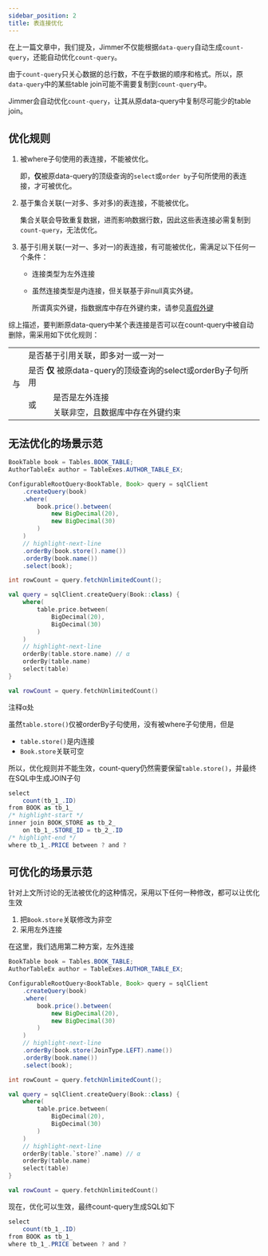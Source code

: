 ```yaml
---
sidebar_position: 2
title: 表连接优化
---
```



在上一篇文章中，我们提及，Jimmer不仅能根据`data-query`自动生成`count-query`，还能自动优化`count-query`。

由于`count-query`只关心数据的总行数，不在乎数据的顺序和格式。所以，原`data-query`中的某些table join可能不需要复制到`count-query`中。

Jimmer会自动优化`count-query`，让其从原data-query中复制尽可能少的table join。

## 优化规则

1. 被where子句使用的表连接，不能被优化。
    
    即，**仅**被原data-query的顶级查询的`select`或`order by`子句所使用的表连接，才可被优化。

2. 基于集合关联(一对多、多对多)的表连接，不能被优化。
    
    集合关联会导致重复数据，进而影响数据行数，因此这些表连接必需复制到`count-query`，无法优化。

3.  基于引用关联(一对一、多对一)的表连接，有可能被优化，需满足以下任何一个条件：

    -   连接类型为左外连接

    -   虽然连接类型是内连接，但关联基于非null真实外键。

        所谓真实外键，指数据库中存在外键约束，请参见[真假外键](../../mapping/base/foreignkey)

综上描述，要判断原data-query中某个表连接是否可以在count-query中被自动删除，需采用如下优化规则：

<table>
    <tr>
        <td rowspan="4">
            与
        </td>
        <td colspan="2">
            是否基于引用关联，即多对一或一对一
        </td>
    </tr>
    <tr>
        <td colspan="2">
            是否 <b>仅</b> 被原data-query的顶级查询的select或orderBy子句所用
        </td>
    </tr>
    <tr>
        <td rowspan="2">
            或
        </td>
        <td>
            是否是左外连接
        </td>
    </tr>
    <tr>
        <td>
            关联非空，且数据库中存在外键约束
        </td>
    </tr>
</table>

## 无法优化的场景示范

<Tabs groupId="language">
<TabItem value="java" label="Java">

```java title=""
BookTable book = Tables.BOOK_TABLE;
AuthorTableEx author = TableExes.AUTHOR_TABLE_EX;

ConfigurableRootQuery<BookTable, Book> query = sqlClient
    .createQuery(book)
    .where(
        book.price().between(
            new BigDecimal(20),
            new BigDecimal(30)
        )
    )
    // highlight-next-line
    .orderBy(book.store().name())
    .orderBy(book.name())
    .select(book);

int rowCount = query.fetchUnlimitedCount();
```

</TabItem>
<TabItem value="kotlin" label="Kotlin">

```kotlin title=""
val query = sqlClient.createQuery(Book::class) {
    where(
        table.price.between(
            BigDecimal(20),
            BigDecimal(30)
        )
    )
    // highlight-next-line
    orderBy(table.store.name) // α
    orderBy(table.name)
    select(table)
}

val rowCount = query.fetchUnlimitedCount()
```

</TabItem>
</Tabs>

注释α处

虽然`table.store()`仅被orderBy子句使用，没有被where子句使用，但是
- `table.store()`是内连接
- `Book.store`关联可空

所以，优化规则并不能生效，count-query仍然需要保留`table.store()`，并最终在SQL中生成JOIN子句

```csharp
select 
    count(tb_1_.ID) 
from BOOK as tb_1_ 
/* highlight-start */
inner join BOOK_STORE as tb_2_ 
    on tb_1_.STORE_ID = tb_2_.ID
/* highlight-end */ 
where tb_1_.PRICE between ? and ?
```

## 可优化的场景示范

针对上文所讨论的无法被优化的这种情况，采用以下任何一种修改，都可以让优化生效

1. 把`Book.store`关联修改为非空
2. 采用左外连接

在这里，我们选用第二种方案，左外连接

<Tabs groupId="language">
<TabItem value="java" label="Java">

```java title=""
BookTable book = Tables.BOOK_TABLE;
AuthorTableEx author = TableExes.AUTHOR_TABLE_EX;

ConfigurableRootQuery<BookTable, Book> query = sqlClient
    .createQuery(book)
    .where(
        book.price().between(
            new BigDecimal(20),
            new BigDecimal(30)
        )
    )
    // highlight-next-line
    .orderBy(book.store(JoinType.LEFT).name())
    .orderBy(book.name())
    .select(book);

int rowCount = query.fetchUnlimitedCount();
```

</TabItem>
<TabItem value="kotlin" label="Kotlin">

```kotlin title=""
val query = sqlClient.createQuery(Book::class) {
    where(
        table.price.between(
            BigDecimal(20),
            BigDecimal(30)
        )
    )
    // highlight-next-line
    orderBy(table.`store?`.name) // α
    orderBy(table.name)
    select(table)
}

val rowCount = query.fetchUnlimitedCount()
```

</TabItem>
</Tabs>

现在，优化可以生效，最终count-query生成SQL如下
```csharp
select 
    count(tb_1_.ID) 
from BOOK as tb_1_ 
where tb_1_.PRICE between ? and ?
```
